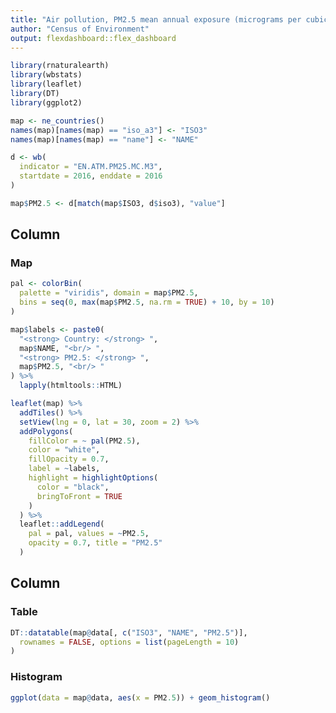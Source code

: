 ```yaml
---
title: "Air pollution, PM2.5 mean annual exposure (micrograms per cubic meter), 2016. Source: World Bank https://data.worldbank.org"
author: "Census of Environment"
output: flexdashboard::flex_dashboard
---
```



```r
library(rnaturalearth)
library(wbstats)
library(leaflet)
library(DT)
library(ggplot2)

map <- ne_countries()
names(map)[names(map) == "iso_a3"] <- "ISO3"
names(map)[names(map) == "name"] <- "NAME"

d <- wb(
  indicator = "EN.ATM.PM25.MC.M3",
  startdate = 2016, enddate = 2016
)

map$PM2.5 <- d[match(map$ISO3, d$iso3), "value"]
```
  
  
Column {data-width=600}
-------------------------------------

### Map


```r
pal <- colorBin(
  palette = "viridis", domain = map$PM2.5,
  bins = seq(0, max(map$PM2.5, na.rm = TRUE) + 10, by = 10)
)

map$labels <- paste0(
  "<strong> Country: </strong> ",
  map$NAME, "<br/> ",
  "<strong> PM2.5: </strong> ",
  map$PM2.5, "<br/> "
) %>%
  lapply(htmltools::HTML)

leaflet(map) %>%
  addTiles() %>%
  setView(lng = 0, lat = 30, zoom = 2) %>%
  addPolygons(
    fillColor = ~ pal(PM2.5),
    color = "white",
    fillOpacity = 0.7,
    label = ~labels,
    highlight = highlightOptions(
      color = "black",
      bringToFront = TRUE
    )
  ) %>%
  leaflet::addLegend(
    pal = pal, values = ~PM2.5,
    opacity = 0.7, title = "PM2.5"
  )
```
   

Column {data-width=400}
-------------------------------------

### Table


```r
DT::datatable(map@data[, c("ISO3", "NAME", "PM2.5")],
  rownames = FALSE, options = list(pageLength = 10)
)
```   

### Histogram


```r
ggplot(data = map@data, aes(x = PM2.5)) + geom_histogram()
```
